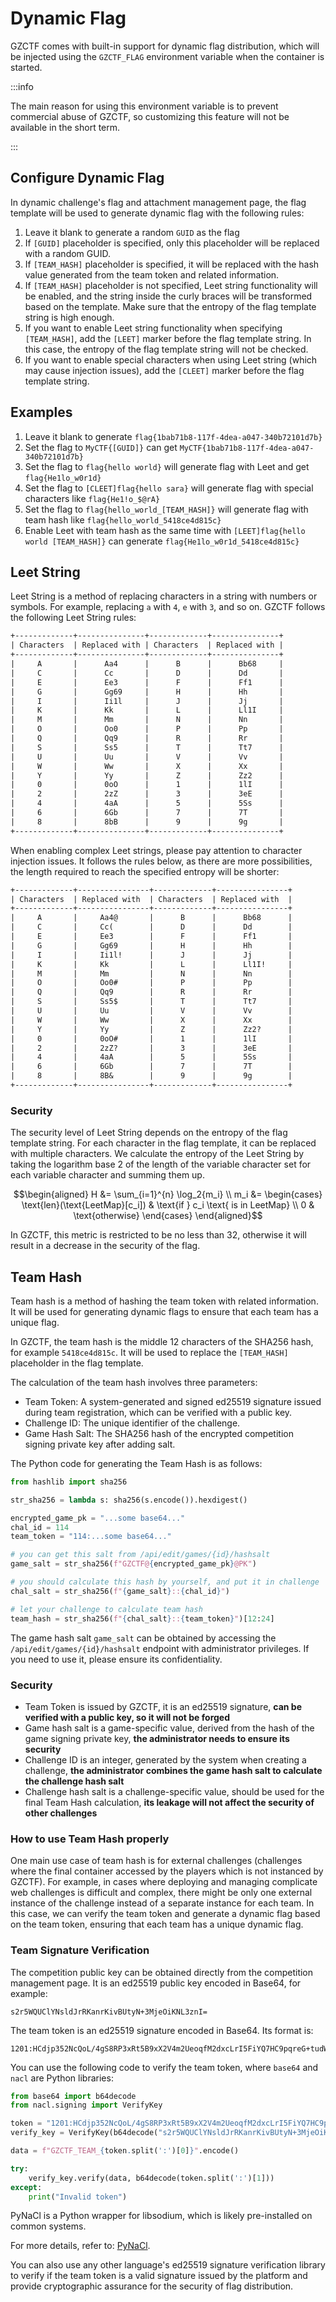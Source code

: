 # Dynamic Flag

GZCTF comes with built-in support for dynamic flag distribution, which will be injected using the `GZCTF_FLAG` environment variable when the container is started.

:::info

The main reason for using this environment variable is to prevent commercial abuse of GZCTF, so customizing this feature will not be available in the short term.

:::

## Configure Dynamic Flag

In dynamic challenge's flag and attachment management page, the flag template will be used to generate dynamic flag with the following rules:

1. Leave it blank to generate a random `GUID` as the flag
2. If `[GUID]` placeholder is specified, only this placeholder will be replaced with a random GUID.
3. If `[TEAM_HASH]` placeholder is specified, it will be replaced with the hash value generated from the team token and related information.
4. If `[TEAM_HASH]` placeholder is not specified, Leet string functionality will be enabled, and the string inside the curly braces will be transformed based on the template. Make sure that the entropy of the flag template string is high enough.
5. If you want to enable Leet string functionality when specifying `[TEAM_HASH]`, add the `[LEET]` marker before the flag template string. In this case, the entropy of the flag template string will not be checked.
6. If you want to enable special characters when using Leet string (which may cause injection issues), add the `[CLEET]` marker before the flag template string.

## Examples

1. Leave it blank to generate `flag{1bab71b8-117f-4dea-a047-340b72101d7b}`
2. Set the flag to `MyCTF{[GUID]}` can get `MyCTF{1bab71b8-117f-4dea-a047-340b72101d7b}`
3. Set the flag to `flag{hello world}` will generate flag with Leet and get `flag{He1lo_w0r1d}`
4. Set the flag to `[CLEET]flag{hello sara}` will generate flag with special characters like `flag{He1!o_$@rA}`
5. Set the flag to `flag{hello_world_[TEAM_HASH]}` will generate flag with team hash like `flag{hello_world_5418ce4d815c}`
6. Enable Leet with team hash as the same time with `[LEET]flag{hello world [TEAM_HASH]}` can generate `flag{He1lo_w0r1d_5418ce4d815c}`

## Leet String

Leet String is a method of replacing characters in a string with numbers or symbols. For example, replacing `a` with `4`, `e` with `3`, and so on. GZCTF follows the following Leet String rules:

```txt
+-------------+---------------+-------------+---------------+
| Characters  | Replaced with | Characters  | Replaced with |
+-------------+---------------+-------------+---------------+
|     A       |      Aa4      |      B      |      Bb68     |
|     C       |      Cc       |      D      |      Dd       |
|     E       |      Ee3      |      F      |      Ff1      |
|     G       |      Gg69     |      H      |      Hh       |
|     I       |      Ii1l     |      J      |      Jj       |
|     K       |      Kk       |      L      |      Ll1I     |
|     M       |      Mm       |      N      |      Nn       |
|     O       |      Oo0      |      P      |      Pp       |
|     Q       |      Qq9      |      R      |      Rr       |
|     S       |      Ss5      |      T      |      Tt7      |
|     U       |      Uu       |      V      |      Vv       |
|     W       |      Ww       |      X      |      Xx       |
|     Y       |      Yy       |      Z      |      Zz2      |
|     0       |      0oO      |      1      |      1lI      |
|     2       |      2zZ      |      3      |      3eE      |
|     4       |      4aA      |      5      |      5Ss      |
|     6       |      6Gb      |      7      |      7T       |
|     8       |      8bB      |      9      |      9g       |
+-------------+---------------+-------------+---------------+
```

When enabling complex Leet strings, please pay attention to character injection issues. It follows the rules below, as there are more possibilities, the length required to reach the specified entropy will be shorter:

```txt
+-------------+----------------+-------------+----------------+
| Characters  | Replaced with  | Characters  | Replaced with  |
+-------------+----------------+-------------+----------------+
|     A       |     Aa4@       |      B      |      Bb68      |
|     C       |     Cc(        |      D      |      Dd        |
|     E       |     Ee3        |      F      |      Ff1       |
|     G       |     Gg69       |      H      |      Hh        |
|     I       |     Ii1l!      |      J      |      Jj        |
|     K       |     Kk         |      L      |      Ll1I!     |
|     M       |     Mm         |      N      |      Nn        |
|     O       |     Oo0#       |      P      |      Pp        |
|     Q       |     Qq9        |      R      |      Rr        |
|     S       |     Ss5$       |      T      |      Tt7       |
|     U       |     Uu         |      V      |      Vv        |
|     W       |     Ww         |      X      |      Xx        |
|     Y       |     Yy         |      Z      |      Zz2?      |
|     0       |     0oO#       |      1      |      1lI       |
|     2       |     2zZ?       |      3      |      3eE       |
|     4       |     4aA        |      5      |      5Ss       |
|     6       |     6Gb        |      7      |      7T        |
|     8       |     8B&        |      9      |      9g        |
+-------------+----------------+-------------+----------------+
```

### Security

The security level of Leet String depends on the entropy of the flag template string. For each character in the flag template, it can be replaced with multiple characters. We calculate the entropy of the Leet String by taking the logarithm base 2 of the length of the variable character set for each variable character and summing them up.

```math
\begin{aligned}
H &= \sum_{i=1}^{n} \log_2{m_i} \\
m_i &= \begin{cases}
    \text{len}(\text{LeetMap}[c_i]) & \text{if } c_i \text{ is in LeetMap} \\
    0 & \text{otherwise}
\end{cases}
\end{aligned}
```

In GZCTF, this metric is restricted to be no less than 32, otherwise it will result in a decrease in the security of the flag.

## Team Hash

Team hash is a method of hashing the team token with related information. It will be used for generating dynamic flags to ensure that each team has a unique flag.

In GZCTF, the team hash is the middle 12 characters of the SHA256 hash, for example `5418ce4d815c`. It will be used to replace the `[TEAM_HASH]` placeholder in the flag template.

The calculation of the team hash involves three parameters:

- Team Token: A system-generated and signed ed25519 signature issued during team registration, which can be verified with a public key.
- Challenge ID: The unique identifier of the challenge.
- Game Hash Salt: The SHA256 hash of the encrypted competition signing private key after adding salt.

The Python code for generating the Team Hash is as follows:

```python
from hashlib import sha256

str_sha256 = lambda s: sha256(s.encode()).hexdigest()

encrypted_game_pk = "...some base64..."
chal_id = 114
team_token = "114:...some base64..."

# you can get this salt from /api/edit/games/{id}/hashsalt
game_salt = str_sha256(f"GZCTF@{encrypted_game_pk}@PK")

# you should calculate this hash by yourself, and put it in challenge
chal_salt = str_sha256(f"{game_salt}::{chal_id}")

# let your challenge to calculate team hash
team_hash = str_sha256(f"{chal_salt}::{team_token}")[12:24]
```

The game hash salt `game_salt` can be obtained by accessing the `/api/edit/games/{id}/hashsalt` endpoint with administrator privileges. If you need to use it, please ensure its confidentiality.

### Security

- Team Token is issued by GZCTF, it is an ed25519 signature, **can be verified with a public key, so it will not be forged**
- Game hash salt is a game-specific value, derived from the hash of the game signing private key, **the administrator needs to ensure its security**
- Challenge ID is an integer, generated by the system when creating a challenge, **the administrator combines the game hash salt to calculate the challenge hash salt**
- Challenge hash salt is a challenge-specific value, should be used for the final Team Hash calculation, **its leakage will not affect the security of other challenges**

### How to use Team Hash properly

One main use case of team hash is for external challenges (challenges where the final container accessed by the players which is not instanced by GZCTF). For example, in cases where deploying and managing complicate web challenges is difficult and complex, there might be only one external instance of the challenge instead of a separate instance for each team.
In this case, we can verify the team token and generate a dynamic flag based on the team token, ensuring that each team has a unique dynamic flag.

### Team Signature Verification

The competition public key can be obtained directly from the competition management page. It is an ed25519 public key encoded in Base64, for example:

```
s2r5WQUClYNsldJrRKanrKivBUtyN+3MjeOiKNL3znI=
```

The team token is an ed25519 signature encoded in Base64. Its format is:

```
1201:HCdjp352NcQoL/4gS8RP3xRt5B9xX2V4m2UeoqfM2dxcLrI5FiYQ7HC9pqreG+tudWjYJf0atzQhhAKyYDKsCg==
```

You can use the following code to verify the team token, where `base64` and `nacl` are Python libraries:

```python
from base64 import b64decode
from nacl.signing import VerifyKey

token = "1201:HCdjp352NcQoL/4gS8RP3xRt5B9xX2V4m2UeoqfM2dxcLrI5FiYQ7HC9pqreG+tudWjYJf0atzQhhAKyYDKsCg=="
verify_key = VerifyKey(b64decode("s2r5WQUClYNsldJrRKanrKivBUtyN+3MjeOiKNL3znI="))

data = f"GZCTF_TEAM_{token.split(':')[0]}".encode()

try:
    verify_key.verify(data, b64decode(token.split(':')[1]))
except:
    print("Invalid token")
```

PyNaCl is a Python wrapper for libsodium, which is likely pre-installed on common systems.

For more details, refer to: [PyNaCl](https://pynacl.readthedocs.io/en/latest/).

You can also use any other language's ed25519 signature verification library to verify if the team token is a valid signature issued by the platform and provide cryptographic assurance for the security of flag distribution.

